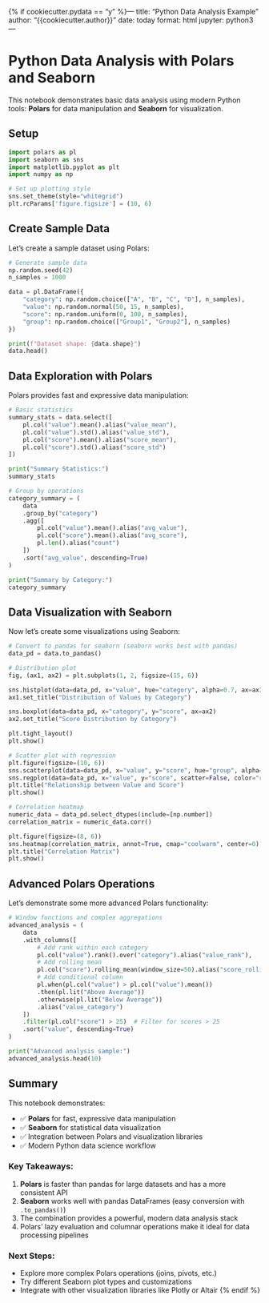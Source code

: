 {% if cookiecutter.pydata == "y" %}---
title: "Python Data Analysis Example"
author: "{{cookiecutter.author}}"
date: today
format: html
jupyter: python3
---

# Python Data Analysis with Polars and Seaborn

This notebook demonstrates basic data analysis using modern Python tools: **Polars** for data manipulation and **Seaborn** for visualization.

## Setup

```python
import polars as pl
import seaborn as sns
import matplotlib.pyplot as plt
import numpy as np

# Set up plotting style
sns.set_theme(style="whitegrid")
plt.rcParams['figure.figsize'] = (10, 6)
```

## Create Sample Data

Let's create a sample dataset using Polars:

```python
# Generate sample data
np.random.seed(42)
n_samples = 1000

data = pl.DataFrame({
    "category": np.random.choice(["A", "B", "C", "D"], n_samples),
    "value": np.random.normal(50, 15, n_samples),
    "score": np.random.uniform(0, 100, n_samples),
    "group": np.random.choice(["Group1", "Group2"], n_samples)
})

print(f"Dataset shape: {data.shape}")
data.head()
```

## Data Exploration with Polars

Polars provides fast and expressive data manipulation:

```python
# Basic statistics
summary_stats = data.select([
    pl.col("value").mean().alias("value_mean"),
    pl.col("value").std().alias("value_std"),
    pl.col("score").mean().alias("score_mean"),
    pl.col("score").std().alias("score_std")
])

print("Summary Statistics:")
summary_stats
```

```python
# Group by operations
category_summary = (
    data
    .group_by("category")
    .agg([
        pl.col("value").mean().alias("avg_value"),
        pl.col("score").mean().alias("avg_score"),
        pl.len().alias("count")
    ])
    .sort("avg_value", descending=True)
)

print("Summary by Category:")
category_summary
```

## Data Visualization with Seaborn

Now let's create some visualizations using Seaborn:

```python
# Convert to pandas for seaborn (seaborn works best with pandas)
data_pd = data.to_pandas()

# Distribution plot
fig, (ax1, ax2) = plt.subplots(1, 2, figsize=(15, 6))

sns.histplot(data=data_pd, x="value", hue="category", alpha=0.7, ax=ax1)
ax1.set_title("Distribution of Values by Category")

sns.boxplot(data=data_pd, x="category", y="score", ax=ax2)
ax2.set_title("Score Distribution by Category")

plt.tight_layout()
plt.show()
```

```python
# Scatter plot with regression
plt.figure(figsize=(10, 6))
sns.scatterplot(data=data_pd, x="value", y="score", hue="group", alpha=0.6)
sns.regplot(data=data_pd, x="value", y="score", scatter=False, color="red")
plt.title("Relationship between Value and Score")
plt.show()
```

```python
# Correlation heatmap
numeric_data = data_pd.select_dtypes(include=[np.number])
correlation_matrix = numeric_data.corr()

plt.figure(figsize=(8, 6))
sns.heatmap(correlation_matrix, annot=True, cmap="coolwarm", center=0)
plt.title("Correlation Matrix")
plt.show()
```

## Advanced Polars Operations

Let's demonstrate some more advanced Polars functionality:

```python
# Window functions and complex aggregations
advanced_analysis = (
    data
    .with_columns([
        # Add rank within each category
        pl.col("value").rank().over("category").alias("value_rank"),
        # Add rolling mean
        pl.col("score").rolling_mean(window_size=50).alias("score_rolling_mean"),
        # Add conditional column
        pl.when(pl.col("value") > pl.col("value").mean())
        .then(pl.lit("Above Average"))
        .otherwise(pl.lit("Below Average"))
        .alias("value_category")
    ])
    .filter(pl.col("score") > 25)  # Filter for scores > 25
    .sort("value", descending=True)
)

print("Advanced analysis sample:")
advanced_analysis.head(10)
```

## Summary

This notebook demonstrates:

- ✅ **Polars** for fast, expressive data manipulation
- ✅ **Seaborn** for statistical data visualization
- ✅ Integration between Polars and visualization libraries
- ✅ Modern Python data science workflow

### Key Takeaways:

1. **Polars** is faster than pandas for large datasets and has a more consistent API
2. **Seaborn** works well with pandas DataFrames (easy conversion with `.to_pandas()`)
3. The combination provides a powerful, modern data analysis stack
4. Polars' lazy evaluation and columnar operations make it ideal for data processing pipelines

### Next Steps:

- Explore more complex Polars operations (joins, pivots, etc.)
- Try different Seaborn plot types and customizations
- Integrate with other visualization libraries like Plotly or Altair
{% endif %}
